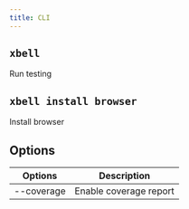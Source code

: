 ```yaml
---
title: CLI
---
```


## `xbell`

Run testing

## `xbell install browser`

Install browser

## Options

|  Options   | Description  |
|  ----  | ----  |
| --coverage  | Enable coverage report |

